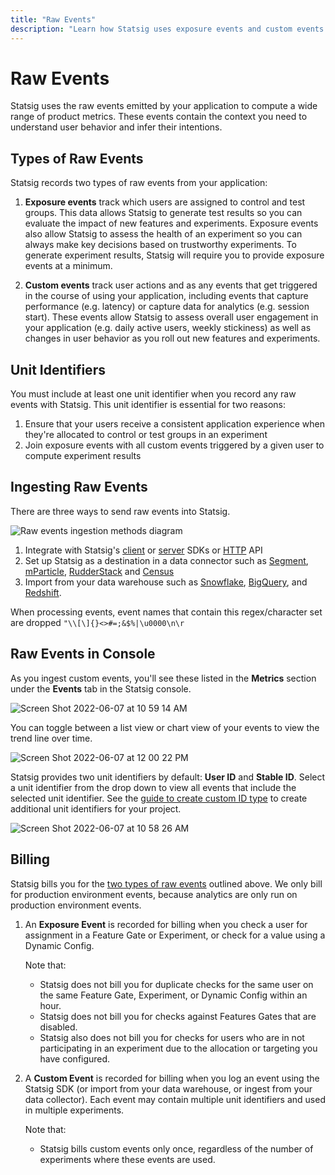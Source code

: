 ```yaml
---
title: "Raw Events"
description: "Learn how Statsig uses exposure events and custom events from your application to compute metrics and generate experiment results."
---
```


# Raw Events

Statsig uses the raw events emitted by your application to compute a wide range of product metrics. These events contain the context you need to understand user behavior and infer their intentions.

## Types of Raw Events
Statsig records two types of raw events from your application:

1. **Exposure events** track which users are assigned to control and test groups. This data allows Statsig to generate test results so you can evaluate the impact of new features and experiments. Exposure events also allow Statsig to assess the health of an experiment so you can always make key decisions based on trustworthy experiments. To generate experiment results, Statsig will require you to provide exposure events at a minimum. 

2. **Custom events** track user actions and as any events that get triggered in the course of using your application, including events that capture performance (e.g. latency) or capture data for analytics (e.g. session start). These events allow Statsig to assess overall user engagement in your application (e.g. daily active users, weekly stickiness) as well as changes in user behavior as you roll out new features and experiments.

## Unit Identifiers
You must include at least one unit identifier when you record any raw events with Statsig. This unit identifier is essential for two reasons:
1. Ensure that your users receive a consistent application experience when they're allocated to control or test groups in an experiment 
2. Join exposure events with all custom events triggered by a given user to compute experiment results

## Ingesting Raw Events

There are three ways to send raw events into Statsig.

<Frame>
  <img src="https://user-images.githubusercontent.com/1315028/182466148-a40ad007-a60a-47b8-9cd3-9b27d0af82ed.png" alt="Raw events ingestion methods diagram" />
</Frame>

1. Integrate with Statsig's [client](/client/introduction) or [server](/server/introduction) SDKs or [HTTP](/http-api) API
2. Set up Statsig as a destination in a data connector such as [Segment](/integrations/data-connectors/segment#configuring-incoming-events), [mParticle](/integrations/data-connectors/mparticle#configuring-incoming-events), [RudderStack](/integrations/data-connectors/rudderstack#configuring-incoming-events) and [Census](/integrations/data-connectors/census#configuring-incoming-events)
3. Import from your data warehouse such as [Snowflake](/integrations/data-imports/snowflake#direct-ingestion-from-snowflake), [BigQuery](/integrations/data-imports/bigquery), and [Redshift](/integrations/data-imports/redshift#direct-ingestion).

<Note>When processing events, event names that contain this regex/character set are dropped `"\\[\]{}<>#=;&$%|\u0000\n\r`</Note>

## Raw Events in Console
As you ingest custom events, you'll see these listed in the **Metrics** section under the **Events** tab in the Statsig console. 

<Frame>
  <img src="https://user-images.githubusercontent.com/101903926/172451019-fc450842-a546-4ea0-94a9-d54df8279ed2.png" alt="Screen Shot 2022-06-07 at 10 59 14 AM" />
</Frame>

You can toggle between a list view or chart view of your events to view the trend line over time.  

<Frame>
  <img src="https://user-images.githubusercontent.com/101903926/172461387-a3d42641-2c2c-4128-aabc-fc2b5dba2ed9.png" alt="Screen Shot 2022-06-07 at 12 00 22 PM" />
</Frame>

Statsig provides two unit identifiers by default: **User ID** and **Stable ID**. Select a unit identifier from the drop down to view all events that include the selected unit identifier. See the [guide to create custom ID type](/guides/experiment-on-custom-id-types#step-1---add-companyid-as-a-new-id-type-in-your-project-settings) to create additional unit identifiers for your project. 

<Frame>
  <img src="https://user-images.githubusercontent.com/101903926/172450890-4a4c95eb-a362-49a6-90ad-68f3460a933f.png" alt="Screen Shot 2022-06-07 at 10 58 26 AM" />
</Frame>

## Billing
Statsig bills you for the [two types of raw events](/metrics/raw-events#types-of-raw-events) outlined above. We only bill for production environment events, because analytics are only run on production environment events. 

1. An **Exposure Event** is recorded for billing when you check a user for assignment in a Feature Gate or Experiment, or check for a value using a Dynamic Config. 
   
   Note that:
   - Statsig does not bill you for duplicate checks for the same user on the same Feature Gate, Experiment, or Dynamic Config within an hour. 
   - Statsig does not bill you for checks against Features Gates that are disabled. 
   - Statsig also does not bill you for checks for users who are in not participating in an experiment due to the allocation or targeting you have configured.
 
2. A **Custom Event** is recorded for billing when you log an event using the Statsig SDK (or import from your data warehouse, or ingest from your data collector). Each event may contain multiple unit identifiers and used in multiple experiments. 

   Note that:
   - Statsig bills custom events only once, regardless of the number of experiments where these events are used.
